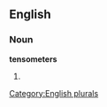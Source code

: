 ==English==

===Noun===
'''tensometers'''

# {{plural of|[[tensometer]]}}

[[Category:English plurals]]